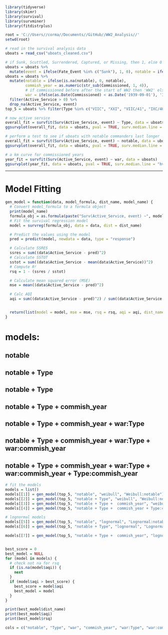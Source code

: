 ```r
library(tidyverse)
library(skimr)
library(survival)
library(survminer)
library(fitdistrplus)

root = 'C://Users//corma//Documents//GitHub//WW2_Analysis//'
setwd(root)
```
```r
# read in the survival analysis data
uboats = read_csv("uboats_cleaned.csv")

# if Sunk, Scuttled, Surrendered, Captured, or Missing, then 1, else 0
uboats = uboats %>%
  mutate(event = ifelse(Fate_Event %in% c("Sunk"), 1, 0), notable = ifelse(`Notable Commanders` != 'NA', 1, 0))
uboats = uboats %>%
  mutate(notable = ifelse(is.na(notable), 0, notable),
         commish_year = as.numeric(str_sub(Commissioned, 1, 4)),
         # if commissioned before after the start of WW2 then 'WW2' else 'Interwar'
         war = ifelse(as.Date(Commissioned) < as.Date('1939-09-01'), 'Interwar', 'WW2')) %>%
  filter(Active_Service > 0) %>%
  drop_na(Active_Service, event)
top_5 = uboats %>% filter(Type %in% c("VIIC", "XXI", "VIIC/41", "IXC/40", "XXIII"))
```
```r
# now active service
overall_fit = survfit(Surv(Active_Service, event) ~ Type, data = uboats %>% filter(Type %in% c("VIIC", "XXI", "VIIC/41", "IXC/40", "XXIII")))
ggsurvplot(overall_fit, data = uboats, pval = TRUE, surv.median.line = "hv", conf.int = TRUE) + ggtitle("KM curve for U-Boats by Type")
```

```r
# perform a test to see if uboats with notable commanders last longer
overall_fit = survfit(Surv(Active_Service, event) ~ notable, data = uboats)
ggsurvplot(overall_fit, data = uboats, pval = TRUE, surv.median.line = "hv", conf.int = TRUE) + ggtitle("KM curve for U-Boats with Notable Commanders")
```

```r
# a km curve for commissioned years
year_fit = survfit(Surv(Active_Service, event) ~ war, data = uboats)
ggsurvplot(year_fit, data = uboats, pval = TRUE, surv.median.line = "hv", conf.int = TRUE) + ggtitle("KM curve for U-Boats by War")
```


----------------------
# Model Fitting
```r
gen_model = function(data, model_formula, dist_name, model_name) {
  # Convert model_formula to a formula object
  print(model_name)
  formula_obj = as.formula(paste("Surv(Active_Service, event) ~", model_formula))
  # Fit the survival regression model
  model = survreg(formula_obj, data = data, dist = dist_name)

  # Predict the values using the model
  pred = predict(model, newdata = data, type = "response")

  # Calculate SSRES
  ssres = sum((data$Active_Service - pred)^2)
  # Calculate SSTOT
  sstot = sum((data$Active_Service - mean(data$Active_Service))^2)
  # Compute R²
  rsq = 1 - (ssres / sstot)

  # Calculate mean squared error (MSE)
  mse = mean((data$Active_Service - pred)^2)

  # Calc AQI
  aqi = sum((data$Active_Service - pred)^2) / sum((data$Active_Service - mean(data$Active_Service))^2)


  return(list(model = model, mse = mse, rsq = rsq, aqi = aqi, dist_name = model_name))
}
```
# models:
## notable
## notable + Type
## notable + Type
## notable + Type  + commish_year
## notable + Type  + commish_year + war:Type
## notable + Type  + commish_year + war:Type + war:commish_year
## notable + Type  + commish_year + war:Type + war:commish_year + Type:commish_year

```r
# fit the models
models = list()
models[[1]] = gen_model(top_5, "notable", "weibull", "Weibull:notable")
models[[2]] = gen_model(top_5, "notable + Type", "weibull", "Weibull:notable+Type")
models[[3]] = gen_model(top_5, "notable + Type +  commish_year", "weibull", "Weibull:notable+Type+commish_year")
models[[4]] = gen_model(top_5, "notable + Type +  commish_year + Type:commish_year", "weibull", "Weibull:notable+Type+commish_year:Type:commish_year+Type:commish_year")

# lognormal models
models[[5]] = gen_model(top_5, "notable", "lognormal", "Lognormal:notable")
models[[6]] = gen_model(top_5, "notable + Type", "lognormal", "Lognormal:notable+Type")

models[[7]] = gen_model(top_5, "notable + Type +  commish_year", "lognormal", "Lognormal:notable+Type+commish_year")



```
```r
best_score = 0
best_model = NULL
for (model in models) {
  # check not na for rsq
  if (is.na(model$aqi)) {
    next
  }
  if (model$aqi > best_score) {
    best_score = model$aqi
    best_model = model
  }
}

print(best_model$dist_name)
print(best_model$aqi)
print(best_model$rsq)
```
```r
cols = c("notable", "Type", "war", "commish_year", "war:Type", "war:commish_year", "Type:commish_year")
```

